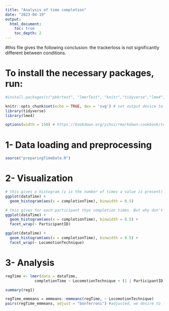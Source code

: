 ```yaml
---
title: "Analysis of time completion"
date: "2023-04-19"
output:
  html_document:
    toc: true
    toc_depth: 2
---
```

#this file gives the following conclusion: the trackerloss is not significantly different between conditions.


# To install the necessary packages, run:
```r
#install.packages(c("pbkrtest", "lmerTest", "knitr","tidyverse","lme4","emmeans","ggplot2"))
```

```r
knitr::opts_chunk$set(echo = TRUE, dev = 'svg') # set output device to svg
library(tidyverse)
library(lme4)

options(width = 150) # https://bookdown.org/yihui/rmarkdown-cookbook/text-width.html
```


# 1- Data loading and preprocessing


```r
source("preparingTimeData.R")
```


# 2- Visualization

```r
# this gives a histogram (y is the number of times a value is present)
ggplot(dataTime) +
  geom_histogram(aes(x = completionTime), binwidth = 0.5)
```

```r
# this gives for each participant thye completion times. But why don't some have any???
ggplot(dataTime) +
  geom_histogram(aes(x = completionTime), binwidth = 0.5) +
  facet_wrap(~ ParticipantID)
```

```r
ggplot(dataTime) +
  geom_histogram(aes(x = completionTime), binwidth = 0.5) +
  facet_wrap(~ LocomotionTechnique)
```

# 3- Analysis

```r
regTime <- lmer(data = dataTime,
             completionTime ~ LocomotionTechnique + (1 | ParticipantID))

summary(reg1)
```

```r
regTime_emmeans = emmeans::emmeans(regTime, ~ LocomotionTechnique)
pairs(regTime_emmeans, adjust = "bonferroni") #adjusted, we desire to find significance, so we have to be extra careful on concluding significance. Adjusting for multiple comparisons makes it less likely we find any significant results.
```

